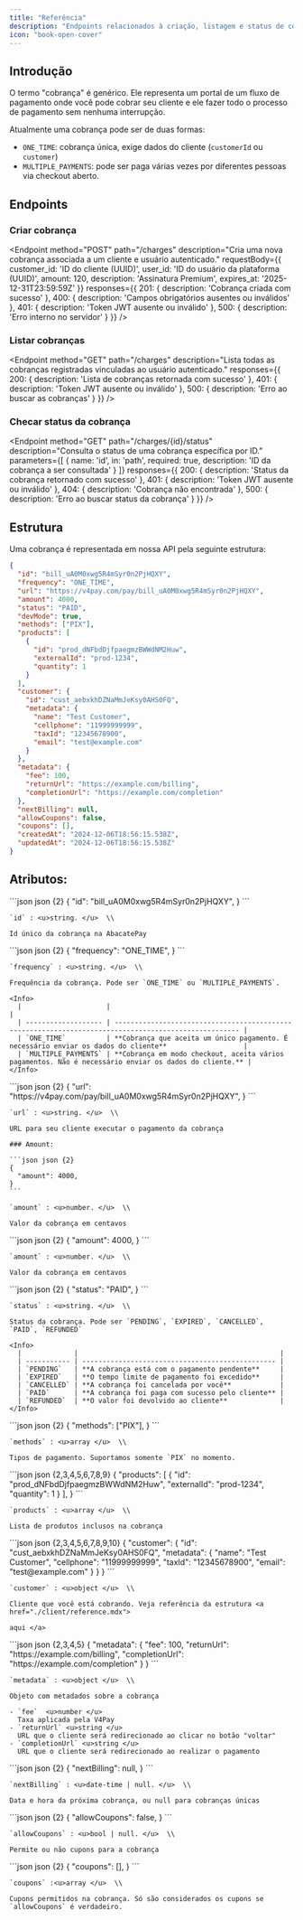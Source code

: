 ```yaml
---
title: "Referência"
description: "Endpoints relacionados à criação, listagem e status de cobranças."
icon: "book-open-cover"
---
```


## Introdução

O termo "cobrança" é genérico. Ele representa um portal de um fluxo de pagamento onde você pode cobrar seu cliente e ele fazer todo o processo de pagamento sem nenhuma interrupção.

Atualmente uma cobrança pode ser de duas formas:

- `ONE_TIME`: cobrança única, exige dados do cliente (`customerId` ou `customer`)
- `MULTIPLE_PAYMENTS`: pode ser paga várias vezes por diferentes pessoas via checkout aberto.

## Endpoints

### Criar cobrança

<Endpoint
  method="POST"
  path="/charges"
  description="Cria uma nova cobrança associada a um cliente e usuário autenticado."
  requestBody={{
customer_id: 'ID do cliente (UUID)',
user_id: 'ID do usuário da plataforma (UUID)',
amount: 120,
description: 'Assinatura Premium',
expires_at: '2025-12-31T23:59:59Z'
}}
  responses={{
201: {
  description: 'Cobrança criada com sucesso'
},
400: {
  description: 'Campos obrigatórios ausentes ou inválidos'
},
401: {
  description: 'Token JWT ausente ou inválido'
},
500: {
  description: 'Erro interno no servidor'
}
}}
/>

### Listar cobranças

<Endpoint
  method="GET"
  path="/charges"
  description="Lista todas as cobranças registradas vinculadas ao usuário autenticado."
  responses={{
200: {
  description: 'Lista de cobranças retornada com sucesso'
},
401: {
  description: 'Token JWT ausente ou inválido'
},
500: {
  description: 'Erro ao buscar as cobranças'
}
}}
/>

### Checar status da cobrança

<Endpoint
  method="GET"
  path="/charges/{id}/status"
  description="Consulta o status de uma cobrança específica por ID."
  parameters={[
{
  name: 'id',
  in: 'path',
  required: true,
  description: 'ID da cobrança a ser consultada'
}
]}
  responses={{
200: {
  description: 'Status da cobrança retornado com sucesso'
},
401: {
  description: 'Token JWT ausente ou inválido'
},
404: {
  description: 'Cobrança não encontrada'
},
500: {
  description: 'Erro ao buscar status da cobrança'
}
}}
/>

## <Icon icon="folder-tree" /> Estrutura

Uma cobrança é representada em nossa API pela seguinte estrutura:

```json json
{
  "id": "bill_uA0M0xwg5R4mSyr0n2PjHQXY",
  "frequency": "ONE_TIME",
  "url": "https://v4pay.com/pay/bill_uA0M0xwg5R4mSyr0n2PjHQXY",
  "amount": 4000,
  "status": "PAID",
  "devMode": true,
  "methods": ["PIX"],
  "products": [
    {
      "id": "prod_dNFbdDjfpaegmzBWWdNM2Huw",
      "externalId": "prod-1234",
      "quantity": 1
    }
  ],
  "customer": {
    "id": "cust_aebxkhDZNaMmJeKsy0AHS0FQ",
    "metadata": {
      "name": "Test Customer",
      "cellphone": "11999999999",
      "taxId": "12345678900",
      "email": "test@example.com"
    }
  },
  "metadata": {
    "fee": 100,
    "returnUrl": "https://example.com/billing",
    "completionUrl": "https://example.com/completion"
  },
  "nextBilling": null,
  "allowCoupons": false,
  "coupons": [],
  "createdAt": "2024-12-06T18:56:15.538Z",
  "updatedAt": "2024-12-06T18:56:15.538Z"
}
```

## Atributos:

<AccordionGroup>
  <Accordion title="id:">
    ```json json {2}
    {
    "id": "bill_uA0M0xwg5R4mSyr0n2PjHQXY",
    } 
    ```

    `id` : <u>string. </u>  \\

    Id único da cobrança na AbacatePay
  </Accordion>
  <Accordion title="frequency:">
    ```json json {2}
    {
    "frequency": "ONE_TIME",
    }
    ```

    `frequency` : <u>string. </u>  \\

    Frequência da cobrança. Pode ser `ONE_TIME` ou `MULTIPLE_PAYMENTS`.

    <Info>
      |                     |                                                                                                       |
      | ------------------- | ----------------------------------------------------------------------------------------------------- |
      | `ONE_TIME`          | **Cobrança que aceita um único pagamento. É necessário enviar os dados do cliente**                   |
      | `MULTIPLE_PAYMENTS` | **Cobrança em modo checkout, aceita vários pagamentos. Não é necessário enviar os dados do cliente.** |
    </Info>
  </Accordion>
  <Accordion title="url:">
    ```json json {2}
     {
       "url": "https://v4pay.com/pay/bill_uA0M0xwg5R4mSyr0n2PjHQXY",
     }
    ```

    `url` : <u>string. </u>  \\

    URL para seu cliente executar o pagamento da cobrança

    ### Amount:

    ```json json {2}
    {
      "amount": 4000,
    }
    ```

    `amount` : <u>number. </u>  \\

    Valor da cobrança em centavos
  </Accordion>
  <Accordion title="amount:">
    ```json json {2}
    {
      "amount": 4000,
    }
    ```

    `amount` : <u>number. </u>  \\

    Valor da cobrança em centavos
  </Accordion>
  <Accordion title="status:">
    ```json json {2}
    {
      "status": "PAID",
    }
    ```

    `status` : <u>string. </u>  \\

    Status da cobrança. Pode ser `PENDING`, `EXPIRED`, `CANCELLED`, `PAID`, `REFUNDED`

    <Info>
      |             |                                                  |
      | ----------- | ------------------------------------------------ |
      | `PENDING`   | **A cobrança está com o pagamento pendente**     |
      | `EXPIRED`   | **O tempo limite de pagamento foi excedido**     |
      | `CANCELLED` | **A cobrança foi cancelada por você**            |
      | `PAID`      | **A cobrança foi paga com sucesso pelo cliente** |
      | `REFUNDED`  | **O valor foi devolvido ao cliente**             |
    </Info>
  </Accordion>
  <Accordion title="methods:">
    ```json json {2}
     {
       "methods": ["PIX"],
     }
    ```

    `methods` : <u>array </u>  \\

    Tipos de pagamento. Suportamos somente `PIX` no momento.
  </Accordion>
  <Accordion title="products:">
    ```json json {2,3,4,5,6,7,8,9}
     {
     "products":
     [
       {
         "id": "prod_dNFbdDjfpaegmzBWWdNM2Huw",
         "externalId": "prod-1234",
         "quantity": 1
       }
     ],
     }
    ```

    `products` : <u>array </u>  \\

    Lista de produtos inclusos na cobrança
  </Accordion>
  <Accordion title="customer:">
    ```json json {2,3,4,5,6,7,8,9,10}
    {
      "customer": {
        "id": "cust_aebxkhDZNaMmJeKsy0AHS0FQ",
        "metadata": {
          "name": "Test Customer",
          "cellphone": "11999999999",
          "taxId": "12345678900",
          "email": "test@example.com"
        }
      }
    }
    ```

    `customer` : <u>object </u>  \\

    Cliente que você está cobrando. Veja referência da estrutura <a href="./client/reference.mdx">
    
    aqui </a>
  </Accordion>
  <Accordion title="metadata:">
    ```json json {2,3,4,5}
    {
      "metadata": {
        "fee": 100,
        "returnUrl": "https://example.com/billing",
        "completionUrl": "https://example.com/completion"
      }
    }
    ```

    `metadata` : <u>object </u>  \\

    Objeto com metadados sobre a cobrança

    - `fee`  <u>number </u>
      Taxa aplicada pela V4Pay
    - `returnUrl` <u>string </u>
      URL que o cliente será redirecionado ao clicar no botão "voltar"
    - `completionUrl` <u>string </u>
      URL que o cliente será redirecionado ao realizar o pagamento
  </Accordion>
  <Accordion title="nextBilling:">
    ```json json {2}
    {
      "nextBilling": null,
    }
    ```

    `nextBilling` : <u>date-time | null. </u>  \\

    Data e hora da próxima cobrança, ou null para cobranças únicas
  </Accordion>
  <Accordion title="allowCoupons:">
    ```json json {2}
    {
      "allowCoupons": false,
    }
    ```

    `allowCoupons` : <u>bool | null. </u>  \\

    Permite ou não cupons para a cobrança
  </Accordion>
  <Accordion title="coupons:">
    ```json json {2}
    {
      "coupons": [],
    }
    ```

    `coupons` :<u>array </u>  \\

    Cupons permitidos na cobrança. Só são considerados os cupons se `allowCoupons` é verdadeiro.
  </Accordion>
</AccordionGroup>
